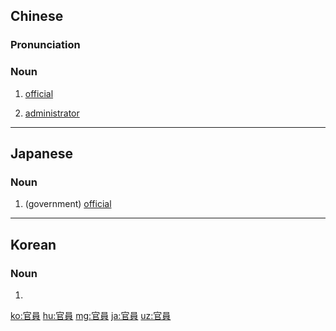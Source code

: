 {{also|官员}}
==Chinese==
{{zh-forms|s=官员}}

===Pronunciation===
{{zh-pron
|m=guānyuán
|c=gun1 jyun4
|h=pfs=kôn-yèn
|mn=koaⁿ-oân
|cat=n
}}

===Noun===
{{zh-noun}}

# [[official]]
#: {{zh-x|高級 官員|senior '''official'''}}
# [[administrator]]

{{zh-cat|Advanced}}

----

==Japanese==
{{wikipedia|lang=ja}}
{{ja-kanjitab|かん|いん|yomi=on}}

===Noun===
{{ja-noun|かんいん}}

# (government) [[official]]

----

==Korean==
{{ko-hanjatab|}}

===Noun===
{{ko-noun|hj|hangeul=관원}}

# {{hanja form of|관원|(government) [[official]]}}

[[ko:官員]]
[[hu:官員]]
[[mg:官員]]
[[ja:官員]]
[[uz:官員]]